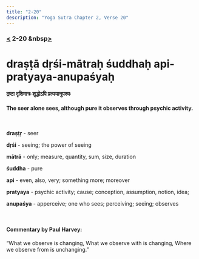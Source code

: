```yaml
---
title: "2-20"
description: "Yoga Sutra Chapter 2, Verse 20"
---
```


### [<](/Chapter-2/2-19/) 2-20 &nbsp[>](/Chapter-2/2-21/)

# draṣṭā dṛśi-mātraḥ śuddhaḥ api-pratyaya-anupaśyaḥ

#### द्रष्टा दृशिमात्रः शुद्धोऽपि प्रत्ययानुपश्यः

#### The seer alone sees, although pure it observes through psychic activity.

<br />

**draṣṭṛ** - seer <br />

**dṛśi** - seeing; the power of seeing <br />

**mātrā** - only; measure, quantity, sum, size, duration <br />

**śuddha** - pure <br />

**api** - even, also, very; something more; moreover <br />

**pratyaya** - psychic activity; cause; conception, assumption, notion, idea; <br />

**anupaśya** - apperceive; one who sees; perceiving; seeing; observes <br />

<br />

#### Commentary by Paul Harvey:

“What we observe is changing,
What we observe with is changing,
Where we observe from is unchanging.”
